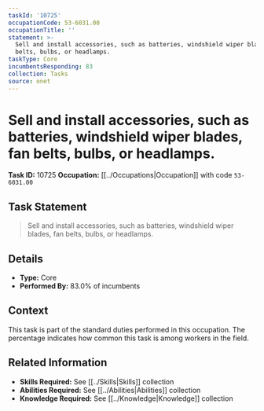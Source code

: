 ```yaml
---
taskId: '10725'
occupationCode: 53-6031.00
occupationTitle: ''
statement: >-
  Sell and install accessories, such as batteries, windshield wiper blades, fan
  belts, bulbs, or headlamps.
taskType: Core
incumbentsResponding: 83
collection: Tasks
source: onet
---
```

# Sell and install accessories, such as batteries, windshield wiper blades, fan belts, bulbs, or headlamps.

**Task ID:** 10725
**Occupation:** [[../Occupations|Occupation]] with code `53-6031.00`

## Task Statement

> Sell and install accessories, such as batteries, windshield wiper blades, fan belts, bulbs, or headlamps.

## Details

- **Type:** Core
- **Performed By:** 83.0% of incumbents

## Context

This task is part of the standard duties performed in this occupation. The percentage indicates how common this task is among workers in the field.

## Related Information

- **Skills Required:** See [[../Skills|Skills]] collection
- **Abilities Required:** See [[../Abilities|Abilities]] collection
- **Knowledge Required:** See [[../Knowledge|Knowledge]] collection
